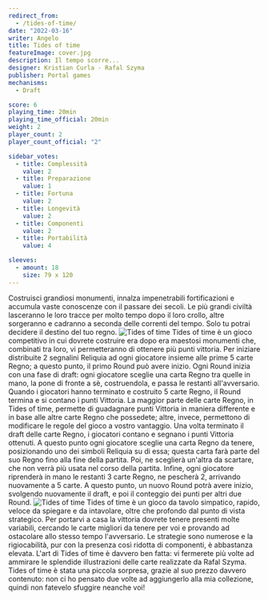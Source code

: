 ```yaml
---
redirect_from:
  - /tides-of-time/
date: "2022-03-16"
writer: Angelo
title: Tides of time
featureImage: cover.jpg
description: Il tempo scorre...
designer: Kristian Curla - Rafal Szyma
publisher: Portal games
mechanisms:
  - Draft

score: 6
playing_time: 20min
playing_time_official: 20min
weight: 2
player_count: 2
player_count_official: "2"

sidebar_votes:
  - title: Complessità
    value: 2
  - title: Preparazione
    value: 1
  - title: Fortuna
    value: 2
  - title: Longevità
    value: 2
  - title: Componenti
    value: 2
  - title: Portabilità
    value: 4

sleeves:
  - amount: 18
    size: 79 x 120
---
```


<Setting>
  Costruisci grandiosi monumenti, innalza impenetrabili fortificazioni e
  accumula vaste conoscenze con il passare dei secoli. Le più grandi civiltà
  lasceranno le loro tracce per molto tempo dopo il loro crollo, altre
  sorgeranno e cadranno a seconda delle correnti del tempo. Solo tu potrai
  decidere il destino del tuo regno.
</Setting>

<img src="./game1.jpg" alt="Tides of time" />

<Rules>
  Tides of time è un gioco competitivo in cui dovrete costruire era dopo era
  maestosi monumenti che, combinati tra loro, vi permetteranno di ottenere più
  punti vittoria. Per iniziare distribuite 2 segnalini Reliquia ad ogni
  giocatore insieme alle prime 5 carte Regno; a questo punto, il primo Round può
  avere inizio. Ogni Round inizia con una fase di draft: ogni giocatore sceglie
  una carta Regno tra quelle in mano, la pone di fronte a sè, costruendola, e
  passa le restanti all'avversario. Quando i giocatori hanno terminato e
  costruito 5 carte Regno, il Round termina e si contano i punti Vittoria. La
  maggior parte delle carte Regno, in Tides of time, permette di guadagnare
  punti Vittoria in maniera differente e in base alle altre carte Regno che
  possedete; altre, invece, permettono di modificare le regole del gioco a
  vostro vantaggio. Una volta terminato il draft delle carte Regno, i giocatori
  contano e segnano i punti Vittoria ottenuti. A questo punto ogni giocatore
  sceglie una carta Regno da tenere, posizionando uno dei simboli Reliquia su di
  essa; questa carta farà parte del suo Regno fino alla fine della partita. Poi,
  ne sceglierà un'altra da scartare, che non verrà più usata nel corso della
  partita. Infine, ogni giocatore riprenderà in mano le restanti 3 carte Regno,
  ne pescherà 2, arrivando nuovamente a 5 carte. A questo punto, un nuovo Round
  potrà avere inizio, svolgendo nuovamente il draft, e poi il conteggio dei
  punti per altri due Round.
</Rules>

<img src="./game2.jpg" alt="Tides of time" />

<Feedback>
  Tides of time è un gioco da tavolo simpatico, rapido, veloce da spiegare e da
  intavolare, oltre che profondo dal punto di vista strategico. Per portarvi a
  casa la vittoria dovrete tenere presenti molte variabili, cercando le carte
  migliori da tenere per voi e provando ad ostacolare allo stesso tempo
  l'avversario. Le strategie sono numerose e la rigiocabilità, pur con la
  presenza così ridotta di componenti, è abbastanza elevata. L'art di Tides of
  time è davvero ben fatta: vi fermerete più volte ad ammirare le splendide
  illustrazioni delle carte realizzate da Rafal Szyma. Tides of time è stata una
  piccola sorpresa, grazie al suo prezzo davvero contenuto: non ci ho pensato
  due volte ad aggiungerlo alla mia collezione, quindi non fatevelo sfuggire
  neanche voi!
</Feedback>

<Instagram id="CbKKfk_DL9j" />
